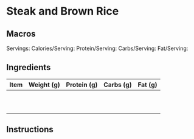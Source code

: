 # Steak and Brown Rice 

## Macros

Servings: 
Calories/Serving: 
Protein/Serving: 
Carbs/Serving: 
Fat/Serving: 

## Ingredients

| Item | Weight (g) | Protein (g) | Carbs (g) | Fat (g) |
| ----------- | ----------- | ----------- |	----------- | ----------- |
|  |  |  |  |  |
|  |  |  |  |  |
|  |  |  |  |  |
|  |  |  |  |  |
|  |  |  |  |  |
|  |  |  |  |  |
|  |  |  |  |  |
|  |  |  |  |  |
|  |  |  |  |  |
|  |  |  |  |  |

## Instructions